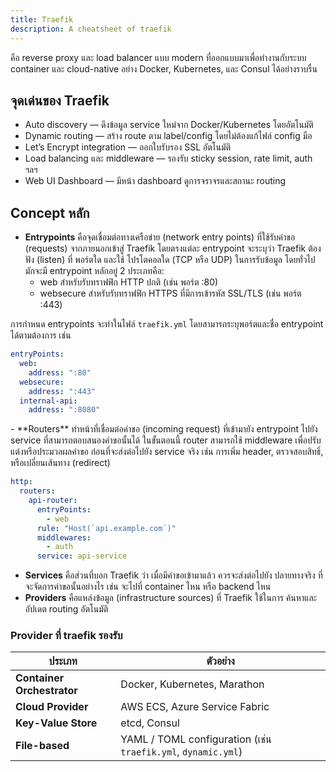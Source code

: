 ```yaml
---
title: Traefik
description: A cheatsheet of traefik
---
```



คือ reverse proxy และ load balancer แบบ modern ที่ออกแบบมาเพื่อทำงานกับระบบ container และ cloud-native อย่าง Docker, Kubernetes, และ Consul ได้อย่างราบรื่น

## จุดเด่นของ Traefik
- Auto discovery — ดึงข้อมูล service ใหม่จาก Docker/Kubernetes โดยอัตโนมัติ
- Dynamic routing — สร้าง route ตาม label/config โดยไม่ต้องแก้ไฟล์ config มือ
- Let’s Encrypt integration — ออกใบรับรอง SSL อัตโนมัติ
- Load balancing และ middleware — รองรับ sticky session, rate limit, auth ฯลฯ
- Web UI Dashboard — มีหน้า dashboard ดูการจราจรและสถานะ routing


## Concept หลัก
- **Entrypoints** คือจุดเชื่อมต่อทางเครือข่าย (network entry points) ที่ใช้รับคำขอ (requests) จากภายนอกเข้าสู่ Traefik โดยตรงแต่ละ entrypoint จะระบุว่า Traefik ต้อง ฟัง (listen) ที่ พอร์ตใด และใช้ โปรโตคอลใด (TCP หรือ UDP) ในการรับข้อมูล
โดยทั่วไป มักจะมี entrypoint หลักอยู่ 2 ประเภทคือ:
	- web สำหรับรับทราฟฟิก HTTP ปกติ (เช่น พอร์ต :80)
	- websecure สำหรับรับทราฟฟิก HTTPS ที่มีการเข้ารหัส SSL/TLS (เช่น พอร์ต :443)

การกำหนด entrypoints จะทำในไฟล์ `traefik.yml` โดยสามารถระบุพอร์ตและชื่อ entrypoint ได้ตามต้องการ เช่น

```yaml
entryPoints:
  web:
    address: ":80"
  websecure:
    address: ":443"
  internal-api:
    address: ":8080"
```

<ChatMessage message="นอกจาก web และ websecure แล้วเราสามารถสร้าง entrypoint อื่นๆได้ด้วย"  avatarKey="blackCat" />
- **Routers** ทำหน้าที่เชื่อมต่อคำขอ (incoming request) ที่เข้ามายัง entrypoint ไปยัง service ที่สามารถตอบสนองคำขอนั้นได้
ในขั้นตอนนี้ router สามารถใช้ middleware เพื่อปรับแต่งหรือประมวลผลคำขอ
ก่อนที่จะส่งต่อไปยัง service จริง เช่น การเพิ่ม header, ตรวจสอบสิทธิ์, หรือเปลี่ยนเส้นทาง (redirect)

<ChatMessage message="Router = ตัวกำหนดว่าคำขอนี้จะถูกส่งไปที่ service ไหน"  avatarKey="blackCat" />
<ChatMessage message="Middleware = ตัวช่วยที่อยู่ระหว่างทางเพื่อดัดแปลงคำขอก่อนถึง service"  avatarKey="whiteCat" /> 

```yaml
http:
  routers:
    api-router:
      entryPoints:
        - web
      rule: "Host(`api.example.com`)"
      middlewares:
        - auth
      service: api-service
```

- **Services** คือส่วนที่บอก Traefik ว่า เมื่อมีคำขอเข้ามาแล้ว ควรจะส่งต่อไปยัง ปลายทางจริง ที่จะจัดการคำขอนั้นอย่างไร เช่น จะไปที่ container ไหน หรือ backend ไหน
- **Providers** คือแหล่งข้อมูล (infrastructure sources) ที่ Traefik ใช้ในการ ค้นหาและอัปเดต routing อัตโนมัติ

<ChatMessage message="หรือพูดง่ายๆ คือเป็นตัวกำหนดว่าจะให้ traefik ไปหาข้อมูลการตั้งค่าที่ไหน"  avatarKey="blackCat" />

### Provider ที่ traefik รองรับ

| ประเภท | ตัวอย่าง |
|---------|-----------|
| **Container Orchestrator** | Docker, Kubernetes, Marathon |
| **Cloud Provider** | AWS ECS, Azure Service Fabric |
| **Key-Value Store** | etcd, Consul |
| **File-based** | YAML / TOML configuration (เช่น `traefik.yml`, `dynamic.yml`) |

<ChatMessage message="ข้อดีของ provider ตระกูล container ochestrator ก็คือเมื่อ service เปลี่ยนชื่อ หรือมีการ เปลี่ยน traefik จะ detect และ update ให้อัตโนมัติ"  avatarKey="blackCat" />
